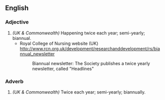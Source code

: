 ==English==

===Adjective===
{{en-adj|-}}

# ''(UK & Commonwealth)''  Happening twice each year; semi-yearly; biannual.
#*Royal College of Nursing website (UK) [[http://www.rcn.org.uk/development/researchanddevelopment/rs/biannual_newsletter]]
#*:Biannual newsletter:  The Society publishes a twice yearly newsletter, called "Headlines" 

===Adverb===
{{en-adv|-}}

# ''(UK & Commonwealth)''  Twice each year; semi-yearly; biannually.